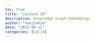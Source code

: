 ```yaml
---
toc: true
title: "Lecture 10"
description: Knowledge Graph Embeddings
author: "YoojinKim"
date: "2022-08-11"
categories: [LEC10]
---
```



